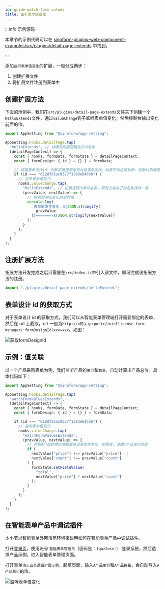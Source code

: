 ```yaml
---
id: guide-watch-form-values
title: 监听表单值变化
---
```


:::info 示例源码

本章节的示例代码可以在 [sinoform-plugins-web-component-examples/src/plugins/detail-page-extends](https://gitee.com/sinoui/sinoform-plugins-web-component-examples/tree/master/src/plugins/detail-page-extends) 中找到。

:::

添加`监听表单值变化`的扩展，一般分成两步：

1. 创建扩展文件
2. 将扩展文件注册到表单中

## 创建扩展方法

下面的示例中，我们在`src/plugins/detail-page-extends`文件夹下创建一个`helloExtends`文件，通过`valueChange`钩子监听表单值变化，然后控制台输出变化前后的值。

```ts title="src/plugins/detail-page-extends/helloExtends.ts" {12,13,14}
import AppSetting from "@sinoform/app-setting";

AppSetting.hooks.detailPage.tap(
  "helloExtends", // 详情页拓展逻辑钩子的名称
  (detailPageContext) => {
    const { hooks, formData, formState } = detailPageContext;
    const { formDesign: { id } = {} } = formData;

    // 根据表单设计id，判断拓展逻辑是否对该表单生效，如果不加这层判断，则默认拓展逻辑对所有表单都适用
    if (id === "612df55ac9327f1383eb4bbb") {
      // 监听表单值变化
      hooks.valueChange.tap(
        "helloExtends", // 拓展逻辑的事件名称，原则上与钩子的名称保持一致
        (prevValue, nextValue) => {
          // 控制台输出变化前后的值
          console.log(
            `表单值发生变化：${JSON.stringify(
              prevValue
            )}=======>${JSON.stringify(nextValue)}`
          );
        }
      );
    }
  }
);
```

## 注册扩展方法

拓展方法开发完成之后只需要在`src/index.ts`中引入该文件，即可完成该拓展方法的注册。

```ts title="src/index.ts"
import "./plugins/detail-page-extends/helloExtends";
```

## 表单设计 id 的获取方式

对于表单设计 id 的获取方式，我们可以从智能表单管理端打开需要绑定的表单，然后在 url 上截取，url 一般为`http://<网关ip:port>/intellisense-form-manager/:formDesignId?xxx=xxx`。如图：

![获取formDesignId](/img/get_formdesignId.png)

## 示例：值关联

以一个产品采购表单为例，我们监听产品的`单价`和`数量`，自动计算出产品总价。具体代码如下：

```ts title="src/plugins/detail-page-extends/watchFormValuesExtends.ts"
import AppSetting from "@sinoform/app-setting";

AppSetting.hooks.detailPage.tap(
  "watchFormValuesExtends",
  (detailPageContext) => {
    const { hooks, formData, formState } = detailPageContext;
    const { formDesign: { id } = {} } = formData;

    if (id === "612df55ac9327f1383eb4bbb") {
      // 监听表单值变化
      hooks.valueChange.tap(
        "watchFormValuesExtends",
        (prevValue, nextValue) => {
          // 判断A产品的单价或数量有没有发生变化，如果有，设置A产品总价的值
          if (
            nextValue["price"] !== prevValue["price"] ||
            nextValue["count"] !== prevValue["count"]
          ) {
            formState.setFieldValue(
              "total",
              nextValue["price"] * nextValue["count"]
            );
          }
        }
      );
    }
  }
);
```

## 在智能表单产品中调试插件

本小节以智能表单外网演示环境来说明如何在智能表单产品中调试插件。

打开[登录页](http://121.30.232.162:18880/sso/)，使用账号 `智能表单管理员`（密码是：`1qaz2wsx!`） 登录系统，然后选择产品示例，进入智能表单管理页面。

打开表单`演示业务逻辑扩展示例`，起草页面，输入`A产品单价`和`A产品数量`，会自动写入`A产品总价`的值。

![监听表单值变化](assets/guide-watch-form-values.gif)
